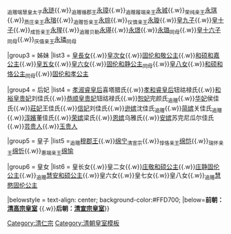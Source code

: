 {{Navbox
|name = 清仁宗皇室
|title = [[嘉庆帝|清仁宗]]皇室
|titlestyle = background-color:#FFD700;
|image =
|style = width:100%;text-align:center; 
|groupstyle = text-align:center; background-color:#FFD700;
|liststyle = text-align:center;
|state = {{{state<includeonly>|collapsed</includeonly>}}}
|group1 = 父母
|list1 = 高宗纯皇帝[[乾隆帝|弘历]]{{ww}}[[孝儀純皇后]]魏佳氏<sub>追赠</sub>

|group2 = 兄弟
|list2 = <sub>追赠定安亲王</sub>[[永璜]]{{.w}}<sub>追赠端慧皇太子</sub>[[永琏]]{{.w}}<sub>追赠循郡王</sub>[[永璋]]{{.w}}<sub>追赠履端亲王</sub>[[永珹]]{{.w}}<sub>荣纯亲王</sub>[[永琪]]{{.w}}<sub>质庄亲王</sub>[[永瑢]]{{.w}}<sub>追赠哲亲王</sub>[[永琮]]{{.w}}<sub>仪慎亲王</sub>[[永璇]]{{.w}}[[乾隆帝皇九子|皇九子]]{{.w}}[[乾隆帝皇十子|皇十子]]{{.w}}<sub>成哲亲王</sub>[[永瑆]]{{.w}}<sub>追赠贝勒</sub>[[永璂]]{{.w}}[[永璟]]{{.w}}[[永璐]]<sub>同母</sub>{{.w}}[[乾隆帝皇十六子|皇十六子]]<sub>同母</sub>{{.w}}<sub>庆僖亲王</sub>[[永璘]]<sub>同母</sub>

|group3 = 姊妹
|list3 = [[乾隆帝长女|皇長女]]{{.w}}[[乾隆帝次女|皇次女]]{{.w}}[[固伦和敬公主]]{{.w}}[[和硕和嘉公主]]{{.w}}[[乾隆帝皇五女|皇五女]]{{.w}}[[乾隆帝皇六女|皇六女]]{{.w}}[[固伦和静公主]]<sub>同母</sub>{{.w}}[[乾隆帝皇八女|皇八女]]{{.w}}[[和硕和恪公主]]<sub>同母</sub>{{.w}}[[固伦和孝公主]]

|group4 = 后妃
|list4 = [[孝淑睿皇后]]喜塔腊氏{{.w}}[[孝和睿皇后]]钮祜禄氏{{.w}}[[和裕皇贵妃]]刘佳氏{{.w}}[[恭顺皇贵妃]]钮祜禄氏{{.w}}[[恕妃]]完颜氏<sub>追赠</sub>{{.w}}[[华妃 (嘉庆帝)|华妃]]侯佳氏{{.w}}[[庄妃 (嘉庆帝)|莊妃]]王佳氏{{.w}}[[信妃]]刘佳氏{{.w}}[[逊嫔]]沈佳氏<sub>追赠</sub>{{.w}}[[简嫔]]关佳氏<sub>追赠</sub>{{.w}}[[淳嬪]]董佳氏{{.w}}[[荣嫔 (嘉庆帝)|荣嫔]]梁氏{{.w}}[[恩嫔]]乌雅氏{{.w}}[[安嫔 (嘉庆帝)|安嫔]]苏完尼瓜尔佳氏{{.w}}[[芸贵人]]{{.w}}[[玉贵人]]

|group5 = 皇子
|list5 =<sub> 追赠</sub>[[穆郡王]]{{.w}}[[道光帝|绵宁]]<sub>清宣宗</sub>{{.w}}<sub>惇恪亲王</sub>[[绵恺]]{{.w}}<sub>瑞怀亲王</sub>[[绵忻]]{{.w}}<sub>惠端亲王</sub>[[绵愉]]

|group6 = 皇女
|list6 = 皇长女{{.w}}皇二女{{.w}}[[庄敬和硕公主]]{{.w}}[[庄静固伦公主]]{{.w}}<sub>追赠</sub>[[慧安和硕公主]]{{.w}}皇六女{{.w}}皇七女{{.w}}皇八女{{.w}}<sub>追赠</sub>[[慧愍固伦公主]]

|belowstyle = text-align: center; background-color:#FFD700;
|below='''前朝：[[Template:清高宗皇室|清高宗皇室]]''' {{.w}}'''后朝：[[Template:清宣宗皇室|清宣宗皇室]]'''}}
<noinclude>
[[Category:清仁宗]]
[[Category:清朝皇室模板]]
</noinclude>